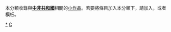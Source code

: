 {{Catnav|頁面分類|地理|国家|非洲国家|中非共和國}}
{{hiddencat}}
{{WPSS-cat}}
本分類收錄與'''[[中非共和國|中非共和國]]'''相關的[[Wikipedia:小作品|小作品]]。若要將條目加入本分類下，請加入'''{{tl|CentralAfricanRepublic-stub}}'''，或者'''{{tl|中非共和國小作品}}'''模板。

[[Category:中非共和國|*]]
[[Category:非洲小作品|C]]